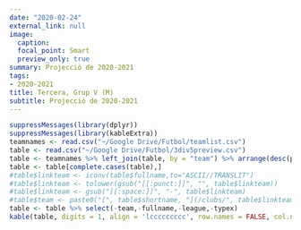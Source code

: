 ```yaml
---
date: "2020-02-24"
external_link: null
image:
  caption: 
  focal_point: Smart
  preview_only: true
summary: Projecció de 2020-2021
tags:
- 2020-2021
title: Tercera, Grup V (M)
subtitle: Projecció de 2020-2021
---
```

```r
suppressMessages(library(dplyr))
suppressMessages(library(kableExtra))
teamnames <- read.csv("~/Google Drive/Futbol/teamlist.csv")
table <- read.csv("~/Google Drive/Futbol/3div5preview.csv")
table <- teamnames %>% left_join(table, by = "team") %>% arrange(desc(proj.points))
table <- table[complete.cases(table),]
#table$linkteam <- iconv(table$fullname,to="ASCII//TRANSLIT")
#table$linkteam <- tolower(gsub("[[:punct:]]", "", table$linkteam))
#table$linkteam <- gsub("[[:space:]]", "-", table$linkteam)
#table$team <- paste0("[", table$shortname, "](/clubs/", table$linkteam,"-",table$league,")")
table <- table %>% select(-team,-fullname,-league,-typex)
kable(table, digits = 1, align = 'lccccccccc', row.names = FALSE, col.names = c('Club', 'Punts', 'GD', 'Campió', 'Playoffs', 'Descens', 'Favor', 'Contra', 'Qualitat')) %>% add_header_above(c('Projecció de la Classificació' = 1, 'Final' = 2, 'Probabilitat (%)' = 3, 'xGols' = 3)) %>% column_spec(1, bold = T) %>% column_spec(3, border_right = T) %>% column_spec(6, border_right = T)
```
